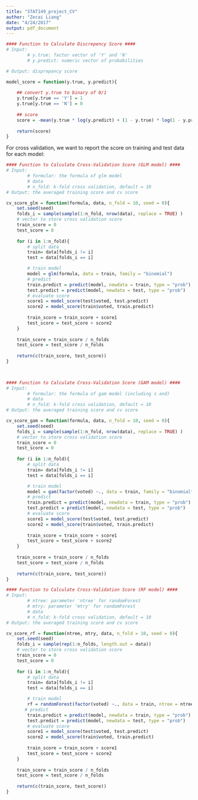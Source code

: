 ```yaml
---
title: "STAT149_project_CV"
author: "Zecai Liang"
date: "4/24/2017"
output: pdf_document
---
```


```r
#### Function to Calculate Discrepency Score ####
# Input: 
        # y.true: factor vector of 'Y' and 'N'
        # y.predict: numeric vector of probabilities

# Output: disprepancy score

model_score = function(y.true, y.predict){
    
    ## convert y.true to binary of 0/1
    y.true[y.true == 'Y'] = 1
    y.true[y.true == 'N'] = 0
    
    ## score
    score = -mean(y.true * log(y.predict) + (1 - y.true) * log(1 - y.predict))
    
    return(score)
}
```

For cross validation, we want to report the score on training and test data for each model:

```r
#### Function to Calculate Cross-Validation Score (GLM model) ####
# Input: 
        # formular: the formula of glm model
        # data
        # n_fold: k-fold cross validation, default = 10
# Output: the averaged training score and cv score

cv_score_glm = function(formula, data, n_fold = 10, seed = 0){
    set.seed(seed)
    folds_i = sample(sample(1:n_fold, nrow(data), replace = TRUE) )
    # vector to store cross validation score
    train_score = 0
    test_score = 0
    
    for (i in 1:n_fold){
        # split data
        train= data[folds_i != i]
        test = data[folds_i == i]

        # train model
        model = glm(formula, data = train, family = "binomial")
        # predict
        train.predict = predict(model, newdata = train, type = "prob")
        test.predict = predict(model, newdata = test, type = "prob")
        # evaluate score
        score1 = model_score(test$voted, test.predict)
        score2 = model_score(train$voted, train.predict)
        
        train_score = train_score + score1
        test_score = test_score + score2
    }
    
    train_score = train_score / n_folds
    test_score = test_score / n_folds
    
    return(c(train_score, test_score)) 
}

    
```


```r
#### Function to Calculate Cross-Validation Score (GAM model) ####
# Input: 
        # formular: the formula of gam model (including s and)
        # data
        # n_fold: k-fold cross validation, default = 10
# Output: the averaged training score and cv score

cv_score_gam = function(formula, data, n_fold = 10, seed = 0){
    set.seed(seed)
    folds_i = sample(sample(1:n_fold, nrow(data), replace = TRUE) )
    # vector to store cross validation score
    train_score = 0
    test_score = 0
    
    for (i in 1:n_fold){
        # split data
        train= data[folds_i != i]
        test = data[folds_i == i]

        # train model
        model = gam(factor(voted) ~., data = train, family = "binomial")
        # predict
        train.predict = predict(model, newdata = train, type = "prob")
        test.predict = predict(model, newdata = test, type = "prob")
        # evaluate score
        score1 = model_score(test$voted, test.predict)
        score2 = model_score(train$voted, train.predict)
        
        train_score = train_score + score1
        test_score = test_score + score2
    }
    
    train_score = train_score / n_folds
    test_score = test_score / n_folds
    
    return(c(train_score, test_score))
}

```


```r
#### Function to Calculate Cross-Validation Score (RF model) ####
# Input: 
        # ntree: parameter 'ntree' for randomForest
        # mtry: parameter 'mtry' for randomForest
        # data
        # n_fold: k-fold cross validation, default = 10
# Output: the averaged training score and cv score

cv_score_rf = function(ntree, mtry, data, n_fold = 10, seed = 0){
    set.seed(seed)
    folds_i = sample(rep(1:n_folds, length.out = data))
    # vector to store cross validation score
    train_score = 0
    test_score = 0
    
    for (i in 1:n_fold){
        # split data
        train= data[folds_i != i]
        test = data[folds_i == i]

        # train model
        rf = randomForest(factor(voted) ~., data = train, ntree = ntree, mtry = mtry)
       # predict
        train.predict = predict(model, newdata = train, type = "prob")
        test.predict = predict(model, newdata = test, type = "prob")
        # evaluate score
        score1 = model_score(test$voted, test.predict)
        score2 = model_score(train$voted, train.predict)
        
        train_score = train_score + score1
        test_score = test_score + score2
    }
    
    train_score = train_score / n_folds
    test_score = test_score / n_folds
    
    return(c(train_score, test_score))
}
```


